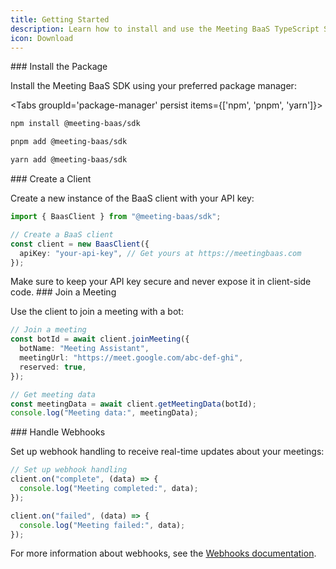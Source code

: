 ```yaml
---
title: Getting Started
description: Learn how to install and use the Meeting BaaS TypeScript SDK.
icon: Download
---
```


<Steps>
<Step>
### Install the Package

Install the Meeting BaaS SDK using your preferred package manager:

<Tabs groupId='package-manager' persist items={['npm', 'pnpm', 'yarn']}>

```bash tab="npm"
npm install @meeting-baas/sdk
```

```bash tab="pnpm"
pnpm add @meeting-baas/sdk
```

```bash tab="yarn"
yarn add @meeting-baas/sdk
```

</Tabs>

</Step>

<Step>
### Create a Client

Create a new instance of the BaaS client with your API key:

```typescript
import { BaasClient } from "@meeting-baas/sdk";

// Create a BaaS client
const client = new BaasClient({
  apiKey: "your-api-key", // Get yours at https://meetingbaas.com
});
```

<Callout type="warn">
  Make sure to keep your API key secure and never expose it in client-side code.
</Callout>

</Step>

<Step>
### Join a Meeting

Use the client to join a meeting with a bot:

```typescript
// Join a meeting
const botId = await client.joinMeeting({
  botName: "Meeting Assistant",
  meetingUrl: "https://meet.google.com/abc-def-ghi",
  reserved: true,
});

// Get meeting data
const meetingData = await client.getMeetingData(botId);
console.log("Meeting data:", meetingData);
```

</Step>

<Step>
### Handle Webhooks

Set up webhook handling to receive real-time updates about your meetings:

```typescript
// Set up webhook handling
client.on("complete", (data) => {
  console.log("Meeting completed:", data);
});

client.on("failed", (data) => {
  console.log("Meeting failed:", data);
});
```

For more information about webhooks, see the [Webhooks documentation](/docs/typescript-sdk/webhooks).

</Step>
</Steps> 
